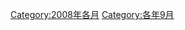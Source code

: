 {{Commonscat|September 2008}}

[[Category:2008年各月|Category:2008年各月]]
[[Category:各年9月|Category:各年9月]]